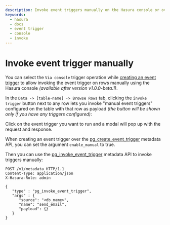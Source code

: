 ```yaml
---
description: Invoke event triggers manually on the Hasura console or over the API
keywords:
  - hasura
  - docs
  - event trigger
  - console
  - invoke
---
```


# Invoke event trigger manually


<Tabs className="api-tabs">
<TabItem value="console" label="Console">

You can select the `Via console` trigger operation while
[creating an event trigger](/graphql/core/event-triggers/create-trigger.mdx) to allow invoking the event
trigger on rows manually using the Hasura console _(available after
version v1.0.0-beta.1)_.

In the `Data -> [table-name] -> Browse Rows` tab, clicking the
`invoke trigger` button next to any row lets you invoke "manual event
triggers" configured on the table with that row as payload _(the button
will be shown only if you have any triggers configured)_:

<Thumbnail
  src="/img/graphql/core/event-triggers/select-manual-trigger.png"
  alt="Invoke event trigger on console"
/>

Click on the event trigger you want to run and a modal will pop up with
the request and response.

<Thumbnail
  src="/img/graphql/core/event-triggers/run-manual-trigger.png"
  alt="Request and response of event trigger"
/>

</TabItem>
<TabItem value="api" label="API">

When creating an event trigger over the [pg_create_event_trigger](/graphql/core/api-reference/metadata-api/event-triggers.mdx#metadata-pg-create-event-trigger)
metadata API, you can set the argument `enable_manual` to true.

Then you can use the [pg_invoke_event_trigger](/graphql/core/api-reference/metadata-api/event-triggers.mdx#metadata-pg-invoke-event-trigger) metadata API to
invoke triggers manually:

```http
POST /v1/metadata HTTP/1.1
Content-Type: application/json
X-Hasura-Role: admin

{
   "type" : "pg_invoke_event_trigger",
   "args" : {
      "source": "<db_name>",
      "name": "send_email",
      "payload": {}
   }
}
```

</TabItem>
</Tabs>
